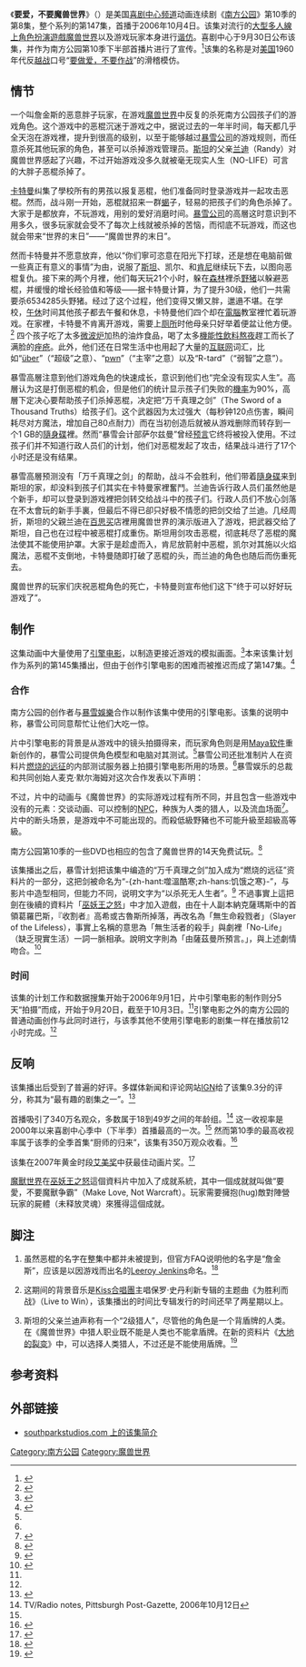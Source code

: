 {{noteTA
|1=zh-hans:南方公园;zh-hant:南方公園;zh-cn:南方公园;zh-tw:南方四賤客;zh-hk:衰仔樂園;zh-mo:衰仔樂園;
|2=zh-hans:斯坦;zh-hant:屎蛋;zh-cn:斯坦;zh-tw:屎蛋;zh-hk:粉腸;zh-mo:粉腸;
|3=zh-hans:卡特曼;zh-hant:卡特曼;zh-cn:卡特曼;zh-tw:阿ㄆㄧㄚˇ;zh-hk:蛋散;zh-mo:蛋散;
|4=zh-hans:肯尼;zh-hant:肯尼;zh-cn:肯尼;zh-tw:阿尼;zh-hk:碌葛;zh-mo:碌葛;
|5=zh-hans:凯尔;zh-hant:凱子;zh-cn:凯尔;zh-tw:凱子;zh-hk:茂利;zh-mo:茂利;
|6=zh-hans:加里森老师;zh-hant:加里森老師;zh-cn:加里森老师;zh-tw:葛屁老師;zh-hk:史sir;zh-mo:史sir;
}}
{{Infobox Television episode
| Title        = 要爱，不要魔兽世界
| Series       = [[南方公园|南方公园]]
| Image        = [[File:South_Park_machinima.jpg|200px]]
| Caption      = <span style="font-size:smaller;">前排是斯坦、凯尔、卡特曼、肯尼的游戏角色。《要愛，不要魔獸世界》一片中广泛使用了[[Machinima|Machinima]]，但与[[魔兽世界|魔兽世界]]的真正游戏场景有所不同。</span> 
| Season       = 10
| Episode      = 147
| Airdate      = 2006年10月4日
| Production   = 
| Writer       = [[特雷·帕克|特雷·帕克]]<br>[[马特·斯通|马特·斯通]]
| Director     = [[特雷·帕克|特雷·帕克]]
| Guests       = 
| Episode list =[[南方四賤客集數列表|南方四賤客集數列表]]
| Season list  =
| Prev         =Tsst 
| Next         =Mystery of the Urinal Deuce 
}}

《'''要爱，不要魔兽世界'''》（{{lang-en|'''''Make Love, Not Warcraft'''''}}）是美国[[喜剧中心频道|喜剧中心频道]]动画连续剧《[[南方公园|南方公园]]》第10季的第8集，整个系列的第147集，首播于2006年10月4日。该集对流行的[[大型多人線上角色扮演遊戲|大型多人線上角色扮演遊戲]][[魔兽世界|魔兽世界]]以及游戏玩家本身进行[[戲仿|谐仿]]。喜剧中心于9月30日公布该集，并作为南方公园第10季下半部首播片进行了宣传。<ref>{{cite web|url=http://www.joystiq.com/2006/10/02/south-park-make-love-not-warcraft/|title=South Park: make love, not Warcraft (update 1)|author=Ross Miller|work=Joystiq|accessdate=2006-11-12|date=2006-10-02|archive-url=https://www.webcitation.org/67IKLKEW8?url=http://www.joystiq.com/2006/10/02/south-park-make-love-not-warcraft/|archive-date=2012-04-29|dead-url=yes}}</ref>该集的名称是对[[美国|美国]]1960年代反[[越战|越战]]口号“[[要做爱，不要作战|要做爱，不要作战]]”的滑稽模仿。

==情节==
一个叫詹金斯{{ref label|Jenkins|I|}}的恶意胖子玩家，在游戏[[魔兽世界|魔兽世界]]中反复的杀死南方公园孩子们的游戏角色。这个游戏中的恶棍沉迷于游戏之中，据说过去的一年半时间，每天都几乎全天泡在游戏裡，提升到很高的级别，以至于能够越过[[暴雪娛樂|暴雪公司]]的游戏规则，而任意杀死其他玩家的角色，甚至可以杀掉游戏管理员。[[斯坦|斯坦]]的父亲[[兰迪|兰迪]]（Randy）对魔兽世界感起了兴趣，不过开始游戏没多久就被毫无现实人生（NO-LIFE）可言的大胖子恶棍杀掉了。

[[埃里克·卡特曼|卡特曼]]纠集了學校所有的男孩以报复恶棍，他们准备同时登录游戏并一起攻击恶棍。然而，战斗刚一开始，恶棍就招来一群[[蝎|蝎]]子，轻易的把孩子们的角色杀掉了。大家于是都放弃，不玩游戏，用别的爱好消磨时间。[[暴雪娛樂|暴雪公司]]的高層这时意识到不用多久，很多玩家就会受不了每次上线就被杀掉的苦恼，而彻底不玩游戏，而这也就会带来“世界的末日”——“魔兽世界的末日”。

然而卡特曼并不愿意放弃，他以“你们寧可恣意在阳光下打球，还是想在电脑前做一些真正有意义的事情”为由，说服了[[斯坦·马希|斯坦]]、凯尔、和[[阿尼|肯尼]]继续玩下去，以图向恶棍复仇。接下来的两个月裡，他们每天玩21个小时，躲在[[森林|森林]]裡杀[[野猪|野猪]]以躲避恶棍，并缓慢的增长经验值和等级——据卡特曼计算，为了提升30级，他们一共需要杀6534285头野猪。{{ref label|Montage scene|II|}}经过了这个过程，他们变得又懒又胖，邋遢不堪。在学校，[[午休|午休]]时间其他孩子都去午餐和休息，卡特曼他们四个却在[[電腦|電腦]]教室裡忙着玩游戏。在家裡，卡特曼不肯离开游戏，需要上[[厕所|厕所]]时他母亲只好举着便盆让他方便。<ref>{{Cite web |url=http://www.spscriptorium.com/Season10/E1008script.htm |title=该集剧本 |access-date=2008-04-30 |archive-date=2017-06-06 |archive-url=https://web.archive.org/web/20170606173917/http://spscriptorium.com/Season10/E1008script.htm |dead-url=yes }}</ref> 四个孩子吃了太多[[微波炉|微波炉]]加热的油炸食品，喝了太多[[機能性飲料|機能性飲料]][[熬夜|熬夜]]趕工而长了满脸的[[痤疮|痤疮]]。此外，他们还在日常生活中也用起了大量的[[互联网|互联网]]词汇，比如“[[über|über]]”（“超级”之意）、“[[pwn|pwn]]”（“主宰”之意）以及“R-tard”（“弱智”之意”）。

暴雪高層注意到他们游戏角色的快速成长，意识到他们也“完全没有现实人生”。高層认为这是打倒恶棍的机会，但是他们的统计显示孩子们失败的[[機率|機率]]为90%，高層下定决心要帮助孩子们杀掉恶棍，决定把“万千真理之剑”（The Sword of a Thousand Truths）给孩子们。这个武器因为太过强大（每秒钟120点伤害，瞬间耗尽对方魔法，增加自己80点耐力）而在当初创造后就被从游戏删除而转存到一个1 GB的[[隨身碟|隨身碟]]裡。然而“暴雪会计部萨尔兹曼”曾经[[预言|预言]]它终将被投入使用。不过孩子们并不知道行政人员们的计划，他们对恶棍发起了攻击，结果战斗进行了17个小时还是没有结果。

暴雪高層预测没有「万千真理之剑」的帮助，战斗不会胜利，他们带着[[隨身碟|隨身碟]]来到斯坦的家，却没料到孩子们其实在卡特曼家裡奮鬥。兰迪告诉行政人员们虽然他是个新手，却可以登录到游戏裡把剑转交给战斗中的孩子们。行政人员们不放心剑落在不太會玩的新手手裏，但最后不得已卻只好极不情愿的把剑交给了兰迪。几经周折，斯坦的父親兰迪在[[百思买|百思买]]店裡用魔兽世界的演示版进入了游戏，把武器交给了斯坦，自己也在过程中被恶棍打成重伤。斯坦用剑攻击恶棍，彻底耗尽了恶棍的魔法使其不能使用护罩。大家于是趁虚而入，肯尼放箭射中恶棍，凯尔对其施以火焰魔法，恶棍不支倒地，卡特曼随即打破了恶棍的头，而兰迪的角色也随后而伤重死去。

魔兽世界的玩家们庆祝恶棍角色的死亡，卡特曼则宣布他们这下“终于可以好好玩游戏了”。

==制作==
这集动画中大量使用了[[Machinima|引擎电影]]，以制造更接近游戏的模拟画面。<ref>{{cite web|url=http://internetgames.about.com/b/a/257546.htm|title=World of Warcraft Meets "South Park"|author=Dave Spohn|work=internetgames.about.com|accessdate=2006-11-12|date=2006-10-01|archive-date=2007-09-08|archive-url=https://web.archive.org/web/20070908081410/http://internetgames.about.com/b/a/257546.htm|dead-url=no}}</ref>本来该集计划作为系列的第145集播出，但由于创作引擎电影的困难而被推迟而成了第147集。<ref name=Interview>{{cite web |url=http://www.machinima.com/article.php?article=459 |title="Make Love, Not Warcraft" interview |date=2006-11-15 |publisher=machinima.com |accessdate=2006-11-19 |deadurl=yes |archiveurl=https://web.archive.org/web/20070519205936/http://www.machinima.com/article.php?article=459 |archivedate=2007-05-19 }}</ref>

===合作===
南方公园的创作者与[[暴雪娛樂|暴雪娛樂]]合作以制作该集中使用的引擎电影。该集的说明中称，暴雪公司同意帮忙让他们大吃一惊。

片中引擎电影的背景是从游戏中的镜头拍摄得来，而玩家角色则是用[[Maya|Maya软件]]重新创作的，暴雪公司提供角色模型和电脑对其测试。<ref name=Interview />暴雪公司还批准制片人在资料片[[魔兽世界：燃烧的远征|燃烧的远征]]的内部测试服务器上拍摄引擎电影所用的场景。<ref name=Interview />暴雪娱乐的总裁和共同创始人麦克·默尔海姆对这次合作发表以下声明：
{{quote|南方公园的创作者有兴趣让魔兽世界作为新一季首集的主题让我们感到兴奋。我们合作的十分愉快。我们期待在这周首播时与我们的员工和玩家分享这一经历。<ref>{{cite web |url=http://www.blizzard.com/press/061002.shtml |title=South Park celebrates 10 groundbraking seasons!!! |work=blizzard.com |accessdate=2006-11-04 |deadurl=yes |archiveurl=https://web.archive.org/web/20061020203250/http://www.blizzard.com/press/061002.shtml |archivedate=2006-10-20 }}</ref>}}

不过，片中的动画与《魔兽世界》的实际游戏过程有所不同，并且包含一些游戏中没有的元素：交谈动画、可以控制的[[NPC|NPC]]，种族为人类的猎人{{ref label|Hunter|III|}}，以及流血场面<ref>{{cite video game|title=[[魔兽世界|World of Warcraft]]|developer=[[Blizzard_Entertainment|Blizzard Entertainment]]|publisher=[[Vivendi_Universal|Vivendi Universal]]}}</ref>。片中的断头场景，是游戏中不可能出现的。而殺低級野豬也不可能升級至超級高等級。

南方公园第10季的一些DVD也相应的包含了魔兽世界的14天免费试玩。<ref>{{cite web| url=http://www.1up.com/do/newsStory?cId=3161790| title=South Park DVD to Pack World of Warcraft Trial| author=Hayward, Andrew| publisher=1UP.com| date=2007-08-07| accessdate=2008-01-27| deadurl=yes| archiveurl=https://web.archive.org/web/20071028190638/http://www.1up.com/do/newsStory?cId=3161790| archivedate=2007-10-28}}</ref>

该集播出之后，暴雪计划把该集中编造的“万千真理之剑”加入成为“燃烧的远征”资料片的一部分，这把剑被命名为“-{zh-hant:噬溫酷寒;zh-hans:饥饿之寒}-”，与影片中造型相同，但能力不同，说明文字为“以杀死无人生者”。<ref>{{cite web|url=http://www.pro-g.co.uk/news/13-10-2006-3828-1.html|title=The Sword of a Thousand Truths is in Burning Crusade|publisher=Pro-G|author=James Orry|date=2006-10-13|accessdate=2007-08-27|archiveurl=https://web.archive.org/web/20070927184910/http://www.pro-g.co.uk/news/13-10-2006-3828-1.html|archivedate=2007-09-27|deadurl=yes}}</ref>
不過事實上這把劍在後續的資料片「[[巫妖王之怒|巫妖王之怒]]」中才加入遊戲，由在十人副本納克薩瑪斯中的首領葛羅巴斯，『收割者』高希或古魯斯所掉落，再改名為「無生命殺戮者」（Slayer of the Lifeless），事實上名稱的意思為「無生活者的殺手」與劇裡「No-Life」（缺乏現實生活）一詞一脈相承。說明文字則為「由薩茲曼所預言。」，與上述劇情吻合。<ref>{{cite web |url=http://wowbox.yatta.com.tw/item-39344.html |title=存档副本 |accessdate=2010-03-14 |deadurl=yes |archiveurl=https://web.archive.org/web/20100202201121/http://wowbox.yatta.com.tw/item-39344.html |archivedate=2010-02-02 }}</ref>

===时间===
该集的计划工作和数据搜集开始于2006年9月1日，片中引擎电影的制作则分5天“拍摄”而成，开始于9月20日，截至于10月3日。<ref name=Interview />引擎电影之外的南方公园的普通动画创作与此同时进行，与该季其他不使用引擎电影的剧集一样在播放前12小时完成。<ref name=Interview />

==反响==
该集播出后受到了普遍的好评。多媒体新闻和评论网站[[IGN|IGN]]给了该集9.3分的评分，称其为“最有趣的剧集之一”。<ref name=IGN>{{cite web|url=http://tv.ign.com/articles/737/737420p1.html|title=South Park: "Make Love, Not Warcraft" review|work=tv.ign.com|author=Dan Iverson|date=2006-10-05|accessdate=2006-11-13|archive-date=2012-03-29|archive-url=https://web.archive.org/web/20120329012527/http://tv.ign.com/articles/737/737420p1.html|dead-url=no}}</ref>

首播吸引了340万名观众，多数属于18到49岁之间的年龄组。<ref name="TV_notes">TV/Radio notes, Pittsburgh Post-Gazette, 2006年10月12日</ref> 这一收视率是2000年以来喜剧中心季中（下半季）首播最高的一次。<ref name="TV_notes" /> 然而第10季的最高收视率属于该季的全季首集“厨师的归来”，该集有350万观众收看。<ref>{{cite web|url=http://www.smh.com.au/news/tv--radio/chefs-grisly-exit-is-a-south-park-hit/2006/03/24/1143083957683.html|title=Chef's grisly exit is a South Park hit|work=smh.com.au|author=Reuters|date=2006-03-24|accessdate=2006-11-14|archive-date=2012-11-04|archive-url=https://web.archive.org/web/20121104065122/http://www.smh.com.au/news/tv--radio/chefs-grisly-exit-is-a-south-park-hit/2006/03/24/1143083957683.html|dead-url=no}}</ref>

该集在2007年黄金时段[[艾美奖|艾美奖]]中获最佳动画片奖。<ref name="Emmys2007">{{cite web | url=http://www.emmys.tv/awards/2007pt/nominations_crtv.php?action=search_db | date=2007-09-08 | accessdate=2008-01-09 | title=2007 Primetime Emmy® Awards nominations | publisher=Academy of Television Arts & Sciences | archive-date=2009-09-17 | archive-url=https://web.archive.org/web/20090917174713/http://www.emmys.tv/awards/2007pt/nominations_crtv.php?action=search_db | dead-url=yes }}</ref>

[[魔獸世界|魔獸世界]]在[[魔兽世界：巫妖王之怒|巫妖王之怒]]這個資料片中加入了成就系統，其中一個成就就叫做“要愛，不要魔獸争霸”（Make Love, Not Warcraft）。玩家需要擁抱(hug)敵對陣營玩家的屍體（未释放灵魂）來獲得這個成就。

==脚注==
<div class="references-small">
#{{note|Jenkins}}虽然恶棍的名字在整集中都并未被提到，但官方FAQ说明他的名字是“詹金斯”，应该是以因游戏而出名的[[Leeroy_Jenkins|Leeroy Jenkins]]命名。<ref>{{cite web|url=http://www.southparkstudios.com/show/faq/faq_archives.php?year=2006&month=10|title=South Park official FAQ|work=southparkstudios.com|accessdate=2007-12-20|archive-date=2008-03-16|archive-url=https://web.archive.org/web/20080316033152/http://www.southparkstudios.com/show/faq/faq_archives.php?year=2006&month=10|dead-url=no}}</ref>
#{{note|Montage_scene}}这期间的背景音乐是[[Kiss合唱團|Kiss合唱團]]主唱保罗·史丹利新专辑的主题曲《为胜利而战》（Live to Win），该集播出的时间比专辑发行的时间还早了两星期以上。
#{{note|Hunter}}斯坦的父亲兰迪声称有一个“2级猎人”，尽管他的角色是一个背盾牌的人类。在《魔兽世界》中猎人职业既不能是人类也不能拿盾牌。在新的资料片《[[魔兽世界：大地的裂变|大地的裂变]]》中，可以选择人类猎人，不过还是不能使用盾牌。<ref name="WoWHunter">{{cite web | url=http://www.worldofwarcraft.com/info/classes/hunter/ | accessdate=2008-01-09 | title=猎人 | work=[[魔兽世界|www.worldofwarcraft.com]] | archive-date=2010-12-04 | archive-url=https://web.archive.org/web/20101204053746/http://www.worldofwarcraft.com/info/classes/hunter/ | dead-url=no }}</ref>

</div>

==参考资料==
{{reflist}}

==外部链接==
{{wikiquote|South Park#Make_Love.2C_Not_Warcraft_.5B10.8.5D|Make Love, Not Warcraft}}
*[http://www.southparkstudios.com/guide/1008 southparkstudios.com 上的该集简介] {{Wayback|url=http://www.southparkstudios.com/guide/1008 |date=20100424163957 }}

{{南方公园剧集}}
{{Warcraft universe}}

{{DEFAULTSORT:Make Love, Not Warcraft}}
[[Category:南方公园|Category:南方公园]]
[[Category:魔兽世界|Category:魔兽世界]]